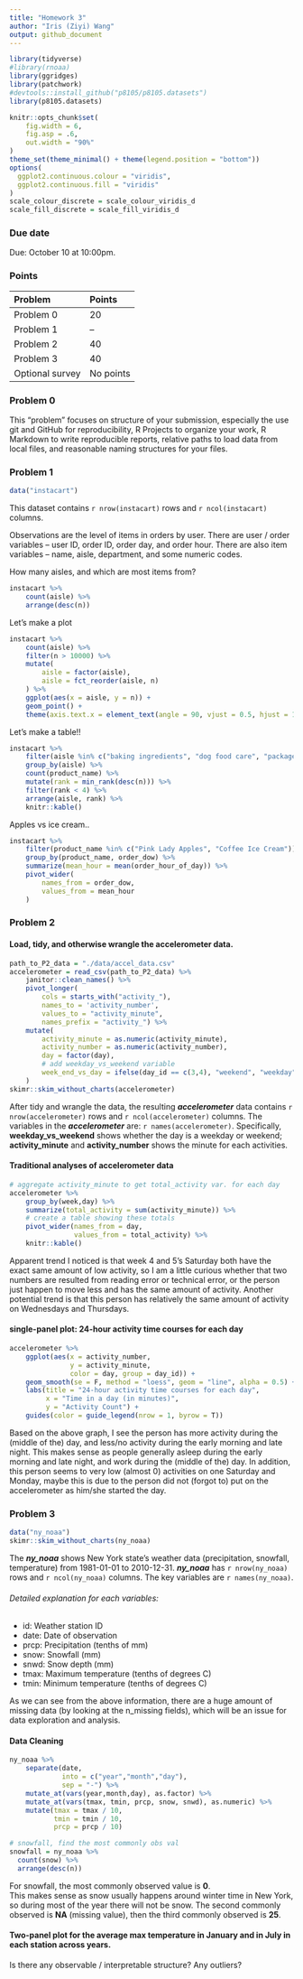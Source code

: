 ```yaml
---
title: "Homework 3"
author: "Iris (Ziyi) Wang"
output: github_document
---
```


```r
library(tidyverse)
#library(rnoaa)
library(ggridges)
library(patchwork)
#devtools::install_github("p8105/p8105.datasets")
library(p8105.datasets)

knitr::opts_chunk$set(
    fig.width = 6, 
    fig.asp = .6,
    out.width = "90%"
)
theme_set(theme_minimal() + theme(legend.position = "bottom"))
options(
  ggplot2.continuous.colour = "viridis",
  ggplot2.continuous.fill = "viridis"
)
scale_colour_discrete = scale_colour_viridis_d
scale_fill_discrete = scale_fill_viridis_d
```

### Due date

Due: October 10 at 10:00pm. 

### Points

| Problem         | Points    |
|:--------------- |:--------- |
| Problem 0       | 20        |
| Problem 1       | --        |
| Problem 2       | 40        |
| Problem 3       | 40        |
| Optional survey | No points |


### Problem 0

This "problem" focuses on structure of your submission, especially the use git and GitHub for reproducibility, R Projects to organize your work, R Markdown to write reproducible reports, relative paths to load data from local files, and reasonable naming structures for your files. 



### Problem 1

```r
data("instacart")
```

This dataset contains `r nrow(instacart)` rows and `r ncol(instacart)`  columns. 

Observations are the level of items in orders by user. There are user / order variables -- user ID, order ID, order day, and order hour. There are also item variables -- name, aisle, department, and some numeric codes. 

How many aisles, and which are most items from?

```r
instacart %>% 
	count(aisle) %>% 
	arrange(desc(n))
```


Let's make a plot

```r
instacart %>% 
	count(aisle) %>% 
	filter(n > 10000) %>% 
	mutate(
		aisle = factor(aisle),
		aisle = fct_reorder(aisle, n)
	) %>% 
	ggplot(aes(x = aisle, y = n)) + 
	geom_point() + 
	theme(axis.text.x = element_text(angle = 90, vjust = 0.5, hjust = 1))
```


Let's make a table!!

```r
instacart %>% 
	filter(aisle %in% c("baking ingredients", "dog food care", "packaged vegetables fruits")) %>% 
	group_by(aisle) %>% 
	count(product_name) %>% 
	mutate(rank = min_rank(desc(n))) %>% 
	filter(rank < 4) %>% 
	arrange(aisle, rank) %>% 
	knitr::kable()
```


Apples vs ice cream..

```r
instacart %>% 
	filter(product_name %in% c("Pink Lady Apples", "Coffee Ice Cream")) %>% 
	group_by(product_name, order_dow) %>% 
	summarize(mean_hour = mean(order_hour_of_day)) %>% 
	pivot_wider(
		names_from = order_dow,
		values_from = mean_hour
	)
```


### Problem 2

#### Load, tidy, and otherwise wrangle the accelerometer data. 
```r
path_to_P2_data = "./data/accel_data.csv"
accelerometer = read_csv(path_to_P2_data) %>% 
    janitor::clean_names() %>% 
    pivot_longer(
        cols = starts_with("activity_"),
        names_to = 'activity_number',
        values_to = "activity_minute",
        names_prefix = "activity_") %>% 
    mutate(
        activity_minute = as.numeric(activity_minute),
        activity_number = as.numeric(activity_number),
        day = factor(day),
        # add weekday_vs_weekend variable
        week_end_vs_day = ifelse(day_id == c(3,4), "weekend", "weekday")
    )
skimr::skim_without_charts(accelerometer)
```

After tidy and wrangle the data, the resulting _**accelerometer**_ data contains `r nrow(accelerometer)` rows and `r ncol(accelerometer)` columns. The variables in the _**accelerometer**_ are: `r names(accelerometer)`. Specifically, **weekday_vs_weekend** shows whether the day is a weekday or weekend; **activity_minute** and **activity_number** shows the minute for each activities.

#### Traditional analyses of accelerometer data 
```r
# aggregate activity_minute to get total_activity var. for each day
accelerometer %>% 
    group_by(week,day) %>% 
    summarize(total_activity = sum(activity_minute)) %>% 
    # create a table showing these totals
    pivot_wider(names_from = day,
                values_from = total_activity) %>% 
    knitr::kable()
```

Apparent trend I noticed is that week 4 and 5's Saturday both have the exact same amount of low activity, so I am a little curious whether that two numbers are resulted from reading error or technical error, or the person just happen to move less and has the same amount of activity. Another potential trend is that this person has relatively the same amount of activity on Wednesdays and Thursdays.

#### single-panel plot: 24-hour activity time courses for each day
```r
accelerometer %>% 
    ggplot(aes(x = activity_number, 
               y = activity_minute, 
               color = day, group = day_id)) +
    geom_smooth(se = F, method = "loess", geom = "line", alpha = 0.5) +
    labs(title = "24-hour activity time courses for each day",
         x = "Time in a day (in minutes)",
         y = "Activity Count") +
    guides(color = guide_legend(nrow = 1, byrow = T))
```
Based on the above graph, I see the person has more activity during the (middle of the) day, and less/no activity during the early morning and late night. This makes sense as people generally asleep during the early morning and late night, and work during the (middle of the) day. In addition, this person seems to very low (almost 0) activities on one Saturday and Monday, maybe this is due to the person did not (forgot to) put on the accelerometer as him/she started the day.

### Problem 3
```r
data("ny_noaa")
skimr::skim_without_charts(ny_noaa)
```
The _**ny_noaa**_ shows New York state's weather data (precipitation, snowfall, temperature) from 1981-01-01 to 2010-12-31. _**ny_noaa**_ has `r nrow(ny_noaa)` rows and `r ncol(ny_noaa)` columns. The key variables are `r names(ny_noaa)`.

###### Detailed explanation for each variables: 
* id: Weather station ID
* date: Date of observation
* prcp: Precipitation (tenths of mm)
* snow: Snowfall (mm)
* snwd: Snow depth (mm)
* tmax: Maximum temperature (tenths of degrees C)
* tmin: Minimum temperature (tenths of degrees C)

As we can see from the above information, there are a huge amount of missing data (by looking at the n_missing fields), which will be an issue for data exploration and analysis.

#### Data Cleaning
```r
ny_noaa %>% 
    separate(date, 
             into = c("year","month","day"), 
             sep = "-") %>% 
    mutate_at(vars(year,month,day), as.factor) %>% 
    mutate_at(vars(tmax, tmin, prcp, snow, snwd), as.numeric) %>% 
    mutate(tmax = tmax / 10,
           tmin = tmin / 10,
           prcp = prcp / 10)

# snowfall, find the most commonly obs val
snowfall = ny_noaa %>% 
  count(snow) %>%
  arrange(desc(n))
```
For snowfall, the most commonly observed value is **0**.  
This makes sense as snow usually happens around winter time in New York, so during most of the year there will not be snow. The second commonly observed is **NA** (missing value), then the third commonly observed is **25**.

#### Two-panel plot for the average max temperature in January and in July in each station across years. 

Is there any observable / interpretable structure? Any outliers? 



